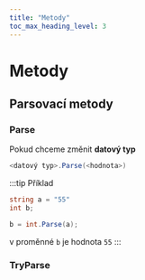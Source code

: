 ```yaml
---
title: "Metody"
toc_max_heading_level: 3
---
```


# Metody

## Parsovací metody

### Parse

Pokud chceme změnit **datový typ**

```csharp
<datový typ>.Parse(<hodnota>)
```

:::tip Příklad

```csharp
string a = "55"
int b;

b = int.Parse(a);
```

v proměnné `b` je hodnota `55`
:::

### TryParse
